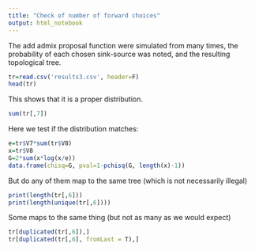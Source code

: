 ```yaml
---
title: "Check of number of forward choices"
output: html_notebook
---
```


The add admix proposal function were simulated from many times, the probability of each chosen sink-source was noted, and the resulting topological tree.

```r
tr=read.csv('results3.csv', header=F)
head(tr)
```

This shows that it is a proper distribution. 

```r
sum(tr[,7])
```

Here we test if the distribution matches:

```r
e=tr$V7*sum(tr$V8)
x=tr$V8
G=2*sum(x*log(x/e))
data.frame(chisq=G, pval=1-pchisq(G, length(x)-1))
```


But do any of them map to the same tree (which is not necessarily illegal)

```r
print(length(tr[,6]))
print(length(unique(tr[,6])))
```

Some maps to the same thing (but not as many as we would expect)

```r
tr[duplicated(tr[,6]),]
tr[duplicated(tr[,6], fromLast = T),]
```

```r

```

